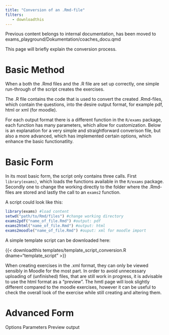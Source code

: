 ```yaml
---
title: "Conversion of an .Rmd-file"
filters:
   - downloadthis
---
```


Previous content belongs to internal documentation, has been moved to exams_playground/Dokumentation/coaches_docu.qmd 

This page will briefly explain the conversion process. 

# Basic Method 

When a both the .Rmd files and the .R file are set up correctly, one simple run-through of the script creates the exercises. 


The .R file contains the code that is used to convert the created .Rmd-files, which contain the questions, into the desire output format, for example pdf, html or xml (for moodle). 

For each output format there is a different function in the `R/exams` package, each function has many parameters, which allow for customization. Below is an explanation for a very simple and straightforward converison file, but also a more advanced, which has implemented certain options, which enhance the basic functionatlity. 

# Basic Form 
In its most basic form, the script only contains three calls. First `library(exams)`, which loads the functions available in the `R/exams` package. Secondly one to change the working directly to the folder where the .Rmd-files are stored and lastly the call to an `exams2` function. 

A script could look like this: 

```R 
library(exams) #load content 
setwd("path/to/Rmd/files") #change working directory 
exams2pdf("name_of_file.Rmd") #output: pdf
exams2html("name_of_file.Rmd") #output: html 
exams2moodle("name_of_file.Rmd") #ouput: xml for moodle import 
```
A simple template script can be downloaded here: 

{{< downloadthis templates/template_script_conversion.R dname="template_script" >}}

::: callout-tip 
When creating exercises in the .xml format, they can only be viewed sensibly in Moodle for the most part. In order to avoid unnecessary uploading of (unfinished) files, that are still work in progress, it is advisable to use the html format as a "preview". The hmtl page will look slightly different compared to the moodle exercises, however it can be useful to check the overall look of the exercise while still creating and altering them. 
::: 

# Advanced Form 

Options 
Parameters 
Preview
output 